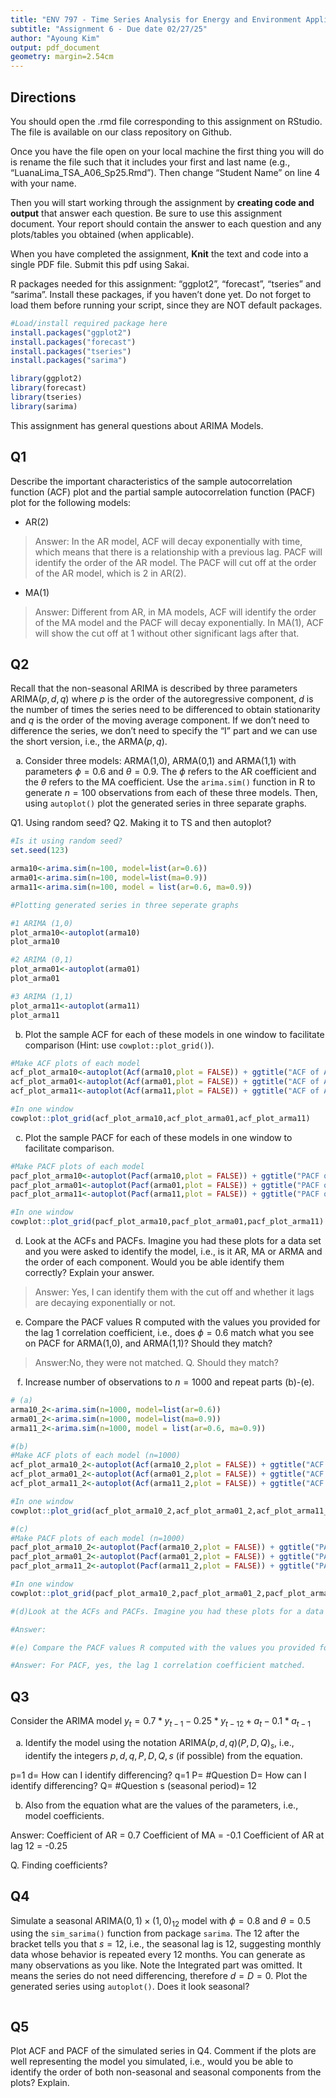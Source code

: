 ```yaml
---
title: "ENV 797 - Time Series Analysis for Energy and Environment Applications | Spring 2025"
subtitle: "Assignment 6 - Due date 02/27/25"
author: "Ayoung Kim"
output: pdf_document
geometry: margin=2.54cm
---
```


## Directions

You should open the .rmd file corresponding to this assignment on RStudio. The file is available on our class repository on Github.

Once you have the file open on your local machine the first thing you will do is rename the file such that it includes your first and last name (e.g., "LuanaLima_TSA_A06_Sp25.Rmd"). Then change "Student Name" on line 4 with your name.

Then you will start working through the assignment by **creating code and output** that answer each question. Be sure to use this assignment document. Your report should contain the answer to each question and any plots/tables you obtained (when applicable).

When you have completed the assignment, **Knit** the text and code into a single PDF file. Submit this pdf using Sakai.

R packages needed for this assignment: "ggplot2", "forecast", "tseries" and "sarima". Install these packages, if you haven't done yet. Do not forget to load them before running your script, since they are NOT default packages.

```r
#Load/install required package here
install.packages("ggplot2")
install.packages("forecast")
install.packages("tseries")
install.packages("sarima")

library(ggplot2)
library(forecast)
library(tseries)
library(sarima)


```

This assignment has general questions about ARIMA Models.

## Q1

Describe the important characteristics of the sample autocorrelation function (ACF) plot and the partial sample autocorrelation function (PACF) plot for the following models:

* AR(2)

> Answer: In the AR model, ACF will decay exponentially with time, which means that there is a relationship with a previous lag. PACF will identify the order of the AR model. The PACF will cut off at the order of the AR model, which is 2 in AR(2). 


* MA(1)

> Answer: Different from AR, in MA models, ACF will identify the order of the MA model and the PACF will decay exponentially. In MA(1), ACF will show the cut off at 1 without other significant lags after that.  

## Q2

Recall that the non-seasonal ARIMA is described by three parameters ARIMA$(p,d,q)$ where $p$ is the order of the autoregressive component, $d$ is the number of times the series need to be differenced to obtain stationarity and $q$ is the order of the moving average component. If we don't need to difference the series, we don't need to specify the "I" part and we can use the short version, i.e., the ARMA$(p,q)$.

(a) Consider three models: ARMA(1,0), ARMA(0,1) and ARMA(1,1) with parameters $\phi=0.6$ and $\theta= 0.9$. The $\phi$ refers to the AR coefficient and the $\theta$ refers to the MA coefficient. Use the `arima.sim()` function in R to generate $n=100$ observations from each of these three models. Then, using `autoplot()` plot the generated series in three separate graphs.

Q1. Using random seed? 
Q2. Making it to TS and then autoplot? 

```r
#Is it using random seed?
set.seed(123)

arma10<-arima.sim(n=100, model=list(ar=0.6))
arma01<-arima.sim(n=100, model=list(ma=0.9))
arma11<-arima.sim(n=100, model = list(ar=0.6, ma=0.9))

#Plotting generated series in three seperate graphs 

#1 ARIMA (1,0)
plot_arma10<-autoplot(arma10)
plot_arma10

#2 ARIMA (0,1)
plot_arma01<-autoplot(arma01)
plot_arma01

#3 ARIMA (1,1)
plot_arma11<-autoplot(arma11)
plot_arma11

```

(b) Plot the sample ACF for each of these models in one window to facilitate comparison (Hint: use `cowplot::plot_grid()`).


```r
#Make ACF plots of each model 
acf_plot_arma10<-autoplot(Acf(arma10,plot = FALSE)) + ggtitle("ACF of ARMA (1,0)")
acf_plot_arma01<-autoplot(Acf(arma01,plot = FALSE)) + ggtitle("ACF of ARMA (0,1)")
acf_plot_arma11<-autoplot(Acf(arma11,plot = FALSE)) + ggtitle("ACF of ARMA (1,1)")

#In one window 
cowplot::plot_grid(acf_plot_arma10,acf_plot_arma01,acf_plot_arma11)


```

(c) Plot the sample PACF for each of these models in one window to facilitate comparison.

```r
#Make PACF plots of each model 
pacf_plot_arma10<-autoplot(Pacf(arma10,plot = FALSE)) + ggtitle("PACF of ARMA (1,0)")
pacf_plot_arma01<-autoplot(Pacf(arma01,plot = FALSE)) + ggtitle("PACF of ARMA (0,1)")
pacf_plot_arma11<-autoplot(Pacf(arma11,plot = FALSE)) + ggtitle("PACF of ARMA (1,1)")

#In one window 
cowplot::plot_grid(pacf_plot_arma10,pacf_plot_arma01,pacf_plot_arma11)

```

(d) Look at the ACFs and PACFs. Imagine you had these plots for a data set and you were asked to identify the model, i.e., is it AR, MA or ARMA and the order of each component. Would you be able identify them correctly? Explain your answer.

> Answer: Yes, I can identify them with the cut off and whether it lags are decaying exponentially or not. 

(e) Compare the PACF values R computed with the values you provided for the lag 1 correlation coefficient, i.e., does $\phi=0.6$ match what you see on PACF for ARMA(1,0), and ARMA(1,1)? Should they match?

> Answer:No, they were not matched. 
Q. Should they match? 

(f) Increase number of observations to $n=1000$ and repeat parts (b)-(e).

```r
# (a)
arma10_2<-arima.sim(n=1000, model=list(ar=0.6))
arma01_2<-arima.sim(n=1000, model=list(ma=0.9))
arma11_2<-arima.sim(n=1000, model = list(ar=0.6, ma=0.9))

#(b)
#Make ACF plots of each model (n=1000)
acf_plot_arma10_2<-autoplot(Acf(arma10_2,plot = FALSE)) + ggtitle("ACF of ARMA (1,0), n=1000")
acf_plot_arma01_2<-autoplot(Acf(arma01_2,plot = FALSE)) + ggtitle("ACF of ARMA (0,1), n=1000")
acf_plot_arma11_2<-autoplot(Acf(arma11_2,plot = FALSE)) + ggtitle("ACF of ARMA (1,1), n=1000")

#In one window 
cowplot::plot_grid(acf_plot_arma10_2,acf_plot_arma01_2,acf_plot_arma11_2)

#(c)
#Make PACF plots of each model (n=1000)
pacf_plot_arma10_2<-autoplot(Pacf(arma10_2,plot = FALSE)) + ggtitle("PACF of ARMA (1,0), n=1000")
pacf_plot_arma01_2<-autoplot(Pacf(arma01_2,plot = FALSE)) + ggtitle("PACF of ARMA (0,1), n=1000")
pacf_plot_arma11_2<-autoplot(Pacf(arma11_2,plot = FALSE)) + ggtitle("PACF of ARMA (1,1), n=1000")

#In one window 
cowplot::plot_grid(pacf_plot_arma10_2,pacf_plot_arma01_2,pacf_plot_arma11_2)

#(d)Look at the ACFs and PACFs. Imagine you had these plots for a data set and you were asked to identify the model, i.e., is it AR, MA or ARMA and the order of each component. Would you be able identify them correctly? Explain your answer.

#Answer: 

#(e) Compare the PACF values R computed with the values you provided for the lag 1 correlation coefficient, i.e., does $\phi=0.6$ match what you see on PACF for ARMA(1,0), and ARMA(1,1)? Should they match?

#Answer: For PACF, yes, the lag 1 correlation coefficient matched.

```

## Q3

Consider the ARIMA model $y_t=0.7*y_{t-1}-0.25*y_{t-12}+a_t-0.1*a_{t-1}$

(a) Identify the model using the notation ARIMA$(p,d,q)(P,D,Q)_ s$, i.e., identify the integers $p,d,q,P,D,Q,s$ (if possible) from the equation.

p=1
d= How can I identify differencing? 
q=1
P= #Question 
D= How can I identify differencing? 
Q= #Question 
s (seasonal period)= 12

(b) Also from the equation what are the values of the parameters, i.e., model coefficients.

Answer: 
Coefficient of AR = 0.7
Coefficient of MA = -0.1
Coefficient of AR at lag 12 = -0.25

Q. Finding coefficients? 

## Q4

Simulate a seasonal ARIMA$(0, 1)\times(1, 0)_{12}$ model with $\phi =0 .8$ and $\theta = 0.5$ using the `sim_sarima()` function from package `sarima`. The $12$ after the bracket tells you that $s=12$, i.e., the seasonal lag is 12, suggesting monthly data whose behavior is repeated every 12 months. You can generate as many observations as you like. Note the Integrated part was omitted. It means the series do not need differencing, therefore $d=D=0$. Plot the generated
series using `autoplot()`. Does it look seasonal?

```r

```

## Q5

Plot ACF and PACF of the simulated series in Q4. Comment if the plots are well representing the model you simulated, i.e., would you be able to identify the order of both non-seasonal and seasonal components from the plots? Explain.

```r

```

